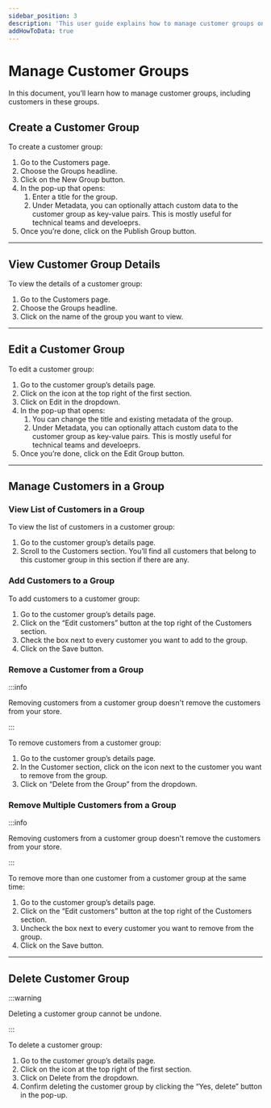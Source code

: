 ```yaml
---
sidebar_position: 3
description: 'This user guide explains how to manage customer groups on the Medusa admin. Learn how to create and edit customer groups.'
addHowToData: true
---
```



# Manage Customer Groups

In this document, you’ll learn how to manage customer groups, including customers in these groups.

## Create a Customer Group

To create a customer group:

1. Go to the Customers page.
2. Choose the Groups headline.
3. Click on the New Group button.
4. In the pop-up that opens:
    1. Enter a title for the group.
    2. Under Metadata, you can optionally attach custom data to the customer group as key-value pairs. This is mostly useful for technical teams and develoeprs.
5. Once you’re done, click on the Publish Group button.

---

## View Customer Group Details

To view the details of a customer group:

1. Go to the Customers page.
2. Choose the Groups headline.
3. Click on the name of the group you want to view.

---

## Edit a Customer Group

To edit a customer group:

1. Go to the customer group’s details page.
2. Click on the <UiIcon lightIcon="https://res.cloudinary.com/dza7lstvk/image/upload/v1667999308/Medusa%20Docs/UI%20Icons/1ordBC6_ssysel.png" darkIcon="https://res.cloudinary.com/dza7lstvk/image/upload/v1667999326/Medusa%20Docs/UI%20Icons/dSwWYBH_stzgoi.png" alt="three dots" /> icon at the top right of the first section.
3. Click on Edit in the dropdown.
4. In the pop-up that opens:
    1. You can change the title and existing metadata of the group.
    2. Under Metadata, you can optionally attach custom data to the customer group as key-value pairs. This is mostly useful for technical teams and develoeprs.
5. Once you’re done, click on the Edit Group button.

---

## Manage Customers in a Group

### View List of Customers in a Group

To view the list of customers in a customer group:

1. Go to the customer group’s details page.
2. Scroll to the Customers section. You’ll find all customers that belong to this customer group in this section if there are any.

### Add Customers to a Group

To add customers to a customer group:

1. Go to the customer group’s details page.
2. Click on the “Edit customers” button at the top right of the Customers section.
3. Check the box next to every customer you want to add to the group.
4. Click on the Save button.

### Remove a Customer from a Group

:::info

Removing customers from a customer group doesn't remove the customers from your store.

:::

To remove customers from a customer group:

1. Go to the customer group’s details page.
2. In the Customer section, click on the <UiIcon lightIcon="https://res.cloudinary.com/dza7lstvk/image/upload/v1667999308/Medusa%20Docs/UI%20Icons/1ordBC6_ssysel.png" darkIcon="https://res.cloudinary.com/dza7lstvk/image/upload/v1667999326/Medusa%20Docs/UI%20Icons/dSwWYBH_stzgoi.png" alt="three dots" /> icon next to the customer you want to remove from the group.
3. Click on “Delete from the Group” from the dropdown.

### Remove Multiple Customers from a Group

:::info

Removing customers from a customer group doesn't remove the customers from your store.

:::

To remove more than one customer from a customer group at the same time:

1. Go to the customer group’s details page.
2. Click on the “Edit customers” button at the top right of the Customers section.
3. Uncheck the box next to every customer you want to remove from the group.
4. Click on the Save button.

---

## Delete Customer Group

:::warning

Deleting a customer group cannot be undone.

:::

To delete a customer group:

1. Go to the customer group’s details page.
2. Click on the <UiIcon lightIcon="https://res.cloudinary.com/dza7lstvk/image/upload/v1667999308/Medusa%20Docs/UI%20Icons/1ordBC6_ssysel.png" darkIcon="https://res.cloudinary.com/dza7lstvk/image/upload/v1667999326/Medusa%20Docs/UI%20Icons/dSwWYBH_stzgoi.png" alt="three dots" /> icon at the top right of the first section.
3. Click on Delete from the dropdown.
4. Confirm deleting the customer group by clicking the “Yes, delete” button in the pop-up.